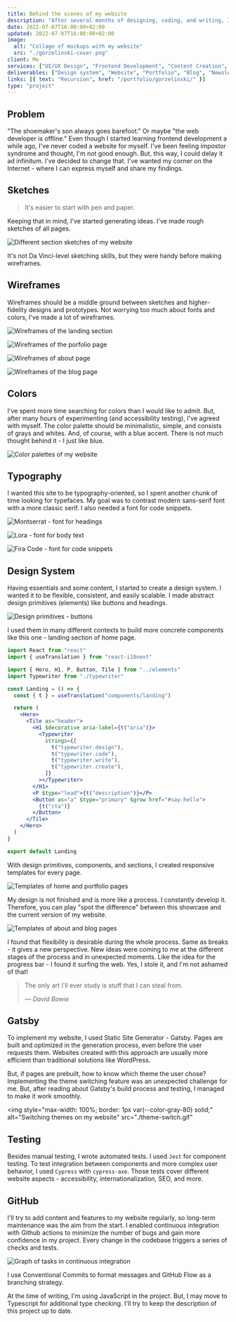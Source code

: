 ```yaml
---
title: Behind the scenes of my website
description: "After several months of designing, coding, and writing, I've finally published my website."
date: 2022-07-07T16:00:00+02:00
updated: 2022-07-07T16:00:00+02:00
image:
  alt: "Collage of mockups with my website"
  src: "./gorzelinski-cover.png"
client: Me
services: ["UI/UX Design", "Frontend Development", "Content Creation", "DevOps"]
deliverables: ["Design system", "Website", "Portfolio", "Blog", "Newsletter"]
links: [{ text: "Recursion", href: "/portfolio/gorzelinski/" }]
type: "project"
---
```


## Problem

"The shoemaker's son always goes barefoot." Or maybe "the web developer is offline." Even though I started learning frontend development a while ago, I've never coded a website for myself. I've been feeling impostor syndrome and thought, I'm not good enough. But, this way, I could delay it ad infinitum. I've decided to change that. I've wanted my corner on the Internet - where I can express myself and share my findings.

## Sketches

> It's easier to start with pen and paper.

Keeping that in mind, I've started generating ideas. I've made rough sketches of all pages.

![Different section sketches of my website](./sketches.png)

It's not Da Vinci-level sketching skills, but they were handy before making wireframes.

## Wireframes

Wireframes should be a middle ground between sketches and higher-fidelity designs and prototypes. Not worrying too much about fonts and colors, I've made a lot of wireframes.

![Wireframes of the landing section](./wireframes-landing.png)

![Wireframes of the porfolio page](./wireframes-portfolio.png)

![Wireframes of about page](./wireframes-about.png)

![Wireframes of the blog page](./wireframes-blog.png)

## Colors

I've spent more time searching for colors than I would like to admit. But, after many hours of experimenting (and accessibility testing), I've agreed with myself. The color palette should be minimalistic, simple, and consists of grays and whites. And, of course, with a blue accent. There is not much thought behind it - I just like blue.

![Color palettes of my website](./colors.png)

## Typography

I wanted this site to be typography-oriented, so I spent another chunk of time looking for typefaces. My goal was to contrast modern sans-serif font with a more classic serif. I also needed a font for code snippets.

![Montserrat - font for headings](./montserrat.png)

![Lora - font for body text](./lora.png)

![Fira Code - font for code snippets](./fira-code.png)

## Design System

Having essentials and some content, I started to create a design system. I wanted it to be flexible, consistent, and easily scalable. I made abstract design primitives (elements) like buttons and headings.

![Design primitives - buttons](./buttons.png)

I used them in many different contexts to build more concrete components like this one - landing section of home page.

```jsx
import React from "react"
import { useTranslation } from "react-i18next"

import { Hero, H1, P, Button, Tile } from "../elements"
import Typewriter from "./typewriter"

const Landing = () => {
  const { t } = useTranslation("components/landing")

  return (
    <Hero>
      <Tile as="header">
        <H1 $decorative aria-label={t("aria")}>
          <Typewriter
            strings={[
              t("typewriter.design"),
              t("typewriter.code"),
              t("typewriter.write"),
              t("typewriter.create"),
            ]}
          ></Typewriter>
        </H1>
        <P $type="lead">{t("description")}</P>
        <Button as="a" $type="primary" $grow href="#say-hello">
          {t("cta")}
        </Button>
      </Tile>
    </Hero>
  )
}

export default Landing
```

With design primitives, components, and sections, I created responsive templates for every page.

![Templates of home and portfolio pages](./templates-home-portfolio.png)

My design is not finished and is more like a process. I constantly develop it. Therefore, you can play "spot the difference" between this showcase and the current version of my website.

![Templates of about and blog pages](./templates-about-blog.png)

I found that flexibility is desirable during the whole process. Same as breaks - it gives a new perspective. New ideas were coming to me at the different stages of the process and in unexpected moments. Like the idea for the progress bar - I found it surfing the web. Yes, I stole it, and I'm not ashamed of that!

> The only art I'll ever study is stuff that I can steal from.
>
> &mdash;<cite> David Bowie</cite>

## Gatsby

To implement my website, I used Static Site Generator - Gatsby. Pages are built and optimized in the generation process, even before the user requests them. Websites created with this approach are usually more efficient than traditional solutions like WordPress.

But, if pages are prebuilt, how to know which theme the user chose? Implementing the theme switching feature was an unexpected challenge for me. But, after reading about Gatsby's build process and testing, I managed to make it work smoothly.

<img
  style="max-width: 100%; border: 1px var(--color-gray-80) solid;"
  alt="Switching themes on my website"
  src="./theme-switch.gif"
></img>

## Testing

Besides manual testing, I wrote automated tests. I used `Jest` for component testing. To test integration between components and more complex user behavior, I used `Cypress` with `cypress-axe`. Those tests cover different website aspects - accessibility, internationalization, SEO, and more.

## GitHub

I'll try to add content and features to my website regularly, so long-term maintenance was the aim from the start. I enabled continuous integration with Github actions to minimize the number of bugs and gain more confidence in my project. Every change in the codebase triggers a series of checks and tests.

![Graph of tasks in continuous integration](./ci.png)

I use Conventional Commits to format messages and GitHub Flow as a branching strategy.

<Callout type="info">

At the time of writing, I'm using JavaScript in the project. But, I may move
to Typescript for additional type checking. I'll try to keep the description
of this project up to date.

</Callout>
